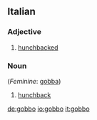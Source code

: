 ==Italian==

===Adjective===
{{it-adj|gobb}}

# [[hunchbacked]]

===Noun===
{{it-noun|gobb|m|o|i}} (''Feminine'': [[gobba]])

# [[hunchback]]

[[de:gobbo]]
[[io:gobbo]]
[[it:gobbo]]